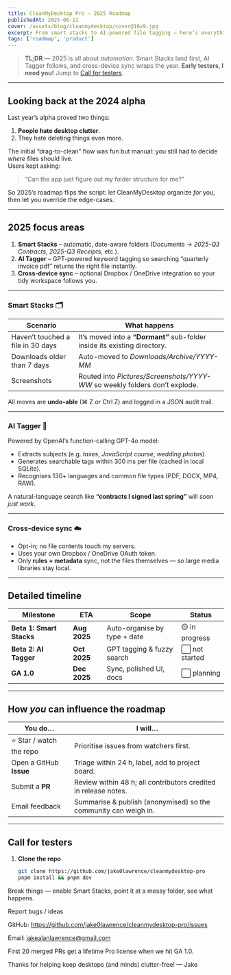 ```yaml
---
title: CleanMyDesktop Pro — 2025 Roadmap
publishedAt: 2025-06-22
cover: /assets/blog/cleanmydesktop/cover@16x9.jpg
excerpt: From smart stacks to AI-powered file tagging — here’s everything on deck for Q3–Q4.
tags: ['roadmap', 'product']
---
```


> **TL;DR** — 2025 is all about *automation*. Smart Stacks land first, AI Tagger follows, and cross-device sync wraps the year. **Early testers, I need you!** Jump to [Call for testers](#call-for-testers).

---

## Looking back at the 2024 alpha

Last year’s alpha proved two things:

1. **People hate desktop clutter**.  
2. They hate deleting things even more.

The initial “drag-to-clean” flow was fun but manual: you still had to decide *where* files should live.  
Users kept asking:

> “Can the app just figure out my folder structure for me?”

So 2025’s roadmap flips the script: let CleanMyDesktop organize *for* you, then let you override the edge-cases.

---

## 2025 focus areas

1. **Smart Stacks** – automatic, date-aware folders (Documents → _2025-Q3 Contracts_, _2025-Q3 Receipts_, etc.).  
2. **AI Tagger** – GPT-powered keyword tagging so searching “quarterly invoice pdf” returns the right file instantly.  
3. **Cross-device sync** – optional Dropbox / OneDrive integration so your tidy workspace follows you.

---

### Smart Stacks 🗂️

| Scenario | What happens |
|----------|--------------|
| Haven’t touched a file in 30 days | It’s moved into a **“Dormant”** sub-folder inside its existing directory. |
| Downloads older than 7 days | Auto-moved to _Downloads/Archive/YYYY-MM_ |
| Screenshots | Routed into _Pictures/Screenshots/YYYY-WW_ so weekly folders don’t explode. |

All moves are **undo-able** (⌘ Z or Ctrl Z) and logged in a JSON audit trail.

---

### AI Tagger 🤖

Powered by OpenAI’s function-calling GPT-4o model:

* Extracts subjects (e.g. *taxes*, *JavaScript course*, *wedding photos*).  
* Generates searchable tags within 300 ms per file (cached in local SQLite).  
* Recognises 130+ languages and common file types (PDF, DOCX, MP4, RAW).

A natural-language search like **“contracts I signed last spring”** will soon *just work*.

---

### Cross-device sync ☁️

* Opt-in; no file contents touch my servers.  
* Uses your own Dropbox / OneDrive OAuth token.  
* Only **rules + metadata** sync, not the files themselves — so large media libraries stay local.

---

## Detailed timeline

| Milestone | ETA | Scope | Status |
|-----------|-----|-------|--------|
| **Beta 1: Smart Stacks** | **Aug 2025** | Auto-organise by type + date | 🟡 in progress |
| **Beta 2: AI Tagger** | **Oct 2025** | GPT tagging & fuzzy search | ⬜ not started |
| **GA 1.0** | **Dec 2025** | Sync, polished UI, docs | ⬜ planning |

---

## How *you* can influence the roadmap

| You do… | I will… |
|---------|---------|
| ⭐ Star / watch the repo | Prioritise issues from watchers first. |
| Open a GitHub **Issue** | Triage within 24 h, label, add to project board. |
| Submit a **PR** | Review within 48 h; all contributors credited in release notes. |
| Email feedback | Summarise & publish (anonymised) so the community can weigh in. |

---

## Call for testers

1. **Clone the repo**  
   ```bash
   git clone https://github.com/jake0lawrence/cleanmydesktop-pro
   pnpm install && pnpm dev
Break things — enable Smart Stacks, point it at a messy folder, see what happens.

Report bugs / ideas

GitHub: https://github.com/jake0lawrence/cleanmydesktop-pro/issues

Email: jakealanlawrence@gmail.com

First 20 merged PRs get a lifetime Pro license when we hit GA 1.0.

Thanks for helping keep desktops (and minds) clutter-free!
— Jake
